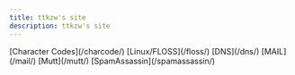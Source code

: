 ```yaml
---
title: ttkzw's site
description: ttkzw's site
---
```



<CardGrid stagger>
	<Card title="Character Codes" icon="open-book">
		[Character Codes](/charcode/)
	</Card>
	<Card title="Linux/FLOSS" icon="open-book">
		[Linux/FLOSS](/floss/)
	</Card>
	<Card title="DNS" icon="open-book">
		[DNS](/dns/)
	</Card>
	<Card title="Mail" icon="open-book">
		[MAIL](/mail/)
	</Card>
	<Card title="Mutt" icon="open-book">
		[Mutt](/mutt/)
	</Card>
	<Card title="SpamAssassin" icon="open-book">
		[SpamAssassin](/spamassassin/)
	</Card>
</CardGrid>
